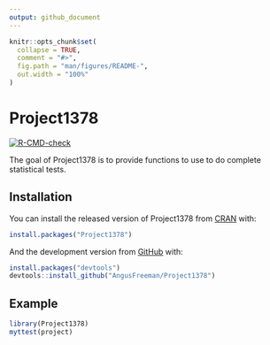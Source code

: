 ```yaml
---
output: github_document
---
```


<!-- README.md is generated from README.Rmd. Please edit that file -->

```r
knitr::opts_chunk$set(
  collapse = TRUE,
  comment = "#>",
  fig.path = "man/figures/README-",
  out.width = "100%"
)
```

# Project1378

<!-- badges: start -->
[![R-CMD-check](https://github.com/AngusFreeman/Project1378/workflows/R-CMD-check/badge.svg)](https://github.com/AngusFreeman/Project1378/actions)
<!-- badges: end -->

The goal of Project1378 is to provide functions to use to do complete statistical tests.

## Installation

You can install the released version of Project1378 from [CRAN](https://CRAN.R-project.org) with:

``` r
install.packages("Project1378")
```

And the development version from [GitHub](https://github.com/) with:

``` r
install.packages("devtools")
devtools::install_github("AngusFreeman/Project1378")
```
## Example

```r
library(Project1378)
myttest(project)
```




